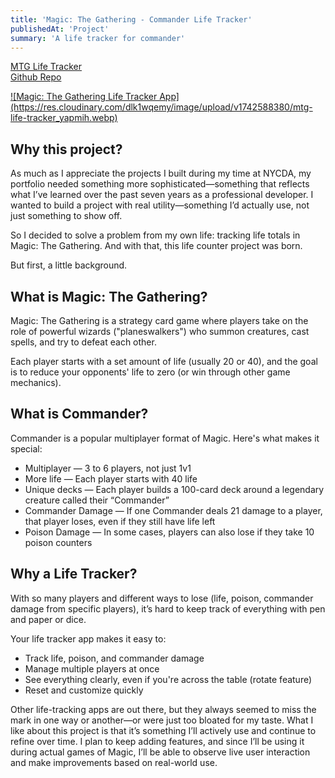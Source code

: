 ```yaml
---
title: 'Magic: The Gathering - Commander Life Tracker'
publishedAt: 'Project'
summary: 'A life tracker for commander'
---
```


[MTG Life Tracker](https://mtg-life-tracker-alpha.vercel.app/)<br />
[Github Repo](https://github.com/devin-hart/mtg-life-tracker)

<a href="https://res.cloudinary.com/dlk1wqemy/image/upload/v1742588380/mtg-life-tracker_yapmih.webp">
![Magic: The Gathering Life Tracker App](https://res.cloudinary.com/dlk1wqemy/image/upload/v1742588380/mtg-life-tracker_yapmih.webp)
</a>

## Why this project?

As much as I appreciate the projects I built during my time at NYCDA, my portfolio needed something more sophisticated—something that reflects what I’ve learned over the past seven years as a professional developer. I wanted to build a project with real utility—something I’d actually use, not just something to show off.

So I decided to solve a problem from my own life: tracking life totals in Magic: The Gathering. And with that, this life counter project was born.

But first, a little background.

## What is Magic: The Gathering?

Magic: The Gathering is a strategy card game where players take on the role of powerful wizards ("planeswalkers") who summon creatures, cast spells, and try to defeat each other.

Each player starts with a set amount of life (usually 20 or 40), and the goal is to reduce your opponents' life to zero (or win through other game mechanics).

## What is Commander?

Commander is a popular multiplayer format of Magic. Here's what makes it special:

- Multiplayer — 3 to 6 players, not just 1v1
- More life — Each player starts with 40 life
- Unique decks — Each player builds a 100-card deck around a legendary creature called their “Commander”
- Commander Damage — If one Commander deals 21 damage to a player, that player loses, even if they still have life left
- Poison Damage — In some cases, players can also lose if they take 10 poison counters

## Why a Life Tracker?

With so many players and different ways to lose (life, poison, commander damage from specific players), it’s hard to keep track of everything with pen and paper or dice.

Your life tracker app makes it easy to:

- Track life, poison, and commander damage
- Manage multiple players at once
- See everything clearly, even if you're across the table (rotate feature)
- Reset and customize quickly

Other life-tracking apps are out there, but they always seemed to miss the mark in one way or another—or were just too bloated for my taste. What I like about this project is that it’s something I’ll actively use and continue to refine over time. I plan to keep adding features, and since I’ll be using it during actual games of Magic, I’ll be able to observe live user interaction and make improvements based on real-world use.